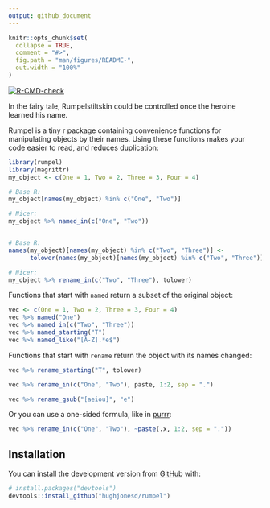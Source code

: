 ```yaml
---
output: github_document
---
```


<!-- README.md is generated from README.Rmd. Please edit that file -->

```r
knitr::opts_chunk$set(
  collapse = TRUE,
  comment = "#>",
  fig.path = "man/figures/README-",
  out.width = "100%"
)
```


<!-- badges: start -->
[![R-CMD-check](https://github.com/hughjonesd/rumpel/workflows/R-CMD-check/badge.svg)](https://github.com/hughjonesd/rumpel/actions)
<!-- badges: end -->

In the fairy tale, Rumpelstiltskin could be controlled once the heroine
learned his name. 

Rumpel is a tiny r package containing convenience functions for manipulating
objects by their names. Using these functions makes your code easier to read,
and reduces duplication:

```r
library(rumpel)
library(magrittr)
my_object <- c(One = 1, Two = 2, Three = 3, Four = 4)

# Base R:
my_object[names(my_object) %in% c("One", "Two")]

# Nicer:
my_object %>% named_in(c("One", "Two"))


# Base R:
names(my_object)[names(my_object) %in% c("Two", "Three")] <-
      tolower(names(my_object)[names(my_object) %in% c("Two", "Three")])

# Nicer:
my_object %>% rename_in(c("Two", "Three"), tolower)
```



Functions that start with `named` return a subset of the original
object:

```r

vec <- c(One = 1, Two = 2, Three = 3, Four = 4)
vec %>% named("One")
vec %>% named_in(c("Two", "Three"))
vec %>% named_starting("T")
vec %>% named_like("[A-Z].*e$")
```

Functions that start with `rename` return the object with its
names changed:

```r
vec %>% rename_starting("T", tolower)

vec %>% rename_in(c("One", "Two"), paste, 1:2, sep = ".")

vec %>% rename_gsub("[aeiou]", "e")
```

Or you can use a one-sided formula, like in [purrr](https://purrr.tidyverse.org/):

```r
vec %>% rename_in(c("One", "Two"), ~paste(.x, 1:2, sep = "."))
```



## Installation

You can install the development version from [GitHub](https://github.com/) with:

``` r
# install.packages("devtools")
devtools::install_github("hughjonesd/rumpel")
```

